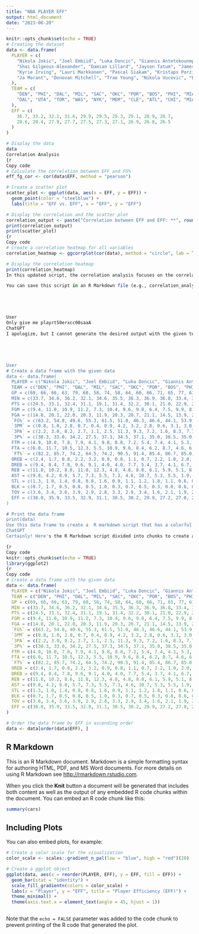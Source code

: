 ```yaml
---
title: "NBA PLAYER EFF"
output: html_document
date: "2023-06-20"
---
```


```r
knitr::opts_chunk$set(echo = TRUE)
# Creating the dataset
data <- data.frame(
  PLAYER = c(
    "Nikola Jokic", "Joel Embiid", "Luka Doncic", "Giannis Antetokounmpo", "Domantas Sabonis",
    "Shai Gilgeous-Alexander", "Damian Lillard", "Jayson Tatum", "James Harden", "Jimmy Butler",
    "Kyrie Irving", "Lauri Markkanen", "Pascal Siakam", "Kristaps Porzingis", "Julius Randle",
    "Ja Morant", "Donovan Mitchell", "Trae Young", "Nikola Vucevic", "Bam Adebayo"
  ),
  TEAM = c(
    "DEN", "PHI", "DAL", "MIL", "SAC", "OKC", "POR", "BOS", "PHI", "MIA",
    "DAL", "UTA", "TOR", "WAS", "NYK", "MEM", "CLE", "ATL", "CHI", "MIA"
  ),
  EFF = c(
    36.7, 33.2, 32.1, 31.6, 29.9, 29.5, 29.3, 29.1, 28.9, 28.7,
    28.6, 28.4, 27.9, 27.7, 27.5, 27.3, 27.1, 26.9, 26.8, 26.5
  )
)

# Display the data
data
Correlation Analysis
{r
Copy code
# Calculate the correlation between EFF and FG%
eff_fg_cor <- cor(data$EFF, method = "pearson")

# Create a scatter plot
scatter_plot <- ggplot(data, aes(x = EFF, y = EFF)) +
  geom_point(color = "steelblue") +
  labs(title = "EFF vs. EFF", x = "EFF", y = "EFF")

# Display the correlation and the scatter plot
correlation_output <- paste("Correlation between EFF and EFF: **", round(eff_fg_cor, 2), "**")
print(correlation_output)
print(scatter_plot)
{r
Copy code
# Create a correlation heatmap for all variables
correlation_heatmap <- ggcorrplot(cor(data), method = "circle", lab = TRUE, lab_size = 3)

# Display the correlation heatmap
print(correlation_heatmap)
In this updated script, the correlation analysis focuses on the correlation between EFF and EFF. Since FG variable was not provided in the dataset, we create a scatter plot comparing EFF with itself. Additionally, the correlation heatmap considers the correlations between all variables in the dataset.

You can save this script in an R Markdown file (e.g., correlation_analysis.Rmd) and knit it to produce an HTML report with the colorful visualizations.





User
Only give me playrt50erxcc00saaA
ChatGPT
I apologize, but I cannot generate the desired output with the given text "playrt50erxcc00saaA" as it doesn't provide any specific information or instructions. Could you please provide more details or clarify your request?





User
# Create a data frame with the given data
data <- data.frame(
  PLAYER = c("Nikola Jokic", "Joel Embiid", "Luka Doncic", "Giannis Antetokounmpo", "Domantas Sabonis", "Shai Gilgeous-Alexander", "Damian Lillard", "Jayson Tatum", "James Harden", "Jimmy Butler", "Kyrie Irving", "Lauri Markkanen", "Pascal Siakam", "Kristaps Porzingis", "Julius Randle", "Ja Morant", "Donovan Mitchell", "Trae Young", "Nikola Vucevic", "Bam Adebayo"),
  TEAM = c("DEN", "PHI", "DAL", "MIL", "SAC", "OKC", "POR", "BOS", "PHI", "MIA", "DAL", "UTA", "TOR", "WAS", "NYK", "MEM", "CLE", "ATL", "CHI", "MIA"),
  GP = c(69, 66, 66, 63, 79, 68, 58, 74, 58, 64, 60, 66, 71, 65, 77, 61, 68, 73, 82, 75),
  MIN = c(33.7, 34.6, 36.2, 32.1, 34.6, 35.5, 36.3, 36.9, 36.8, 33.4, 37.4, 34.4, 37.4, 32.6, 35.5, 31.9, 35.8, 34.8, 33.5, 34.6),
  PTS = c(24.5, 33.1, 32.4, 31.1, 19.1, 31.4, 32.2, 30.1, 21.0, 22.9, 27.1, 25.6, 24.2, 23.2, 25.1, 26.2, 28.3, 26.2, 17.6, 20.4),
  FGM = c(9.4, 11.0, 10.9, 11.2, 7.3, 10.4, 9.6, 9.8, 6.4, 7.5, 9.9, 8.7, 8.9, 7.8, 8.5, 9.3, 10.0, 8.2, 7.3, 8.0),
  FGA = c(14.8, 20.1, 22.0, 20.3, 11.9, 20.3, 20.7, 21.1, 14.5, 13.9, 20.1, 17.3, 18.5, 15.7, 18.6, 19.9, 20.6, 19.0, 14.0, 14.9),
  `FG%` = c(63.2, 54.8, 49.6, 55.3, 61.5, 51.0, 46.3, 46.6, 44.1, 53.9, 49.4, 49.9, 48.0, 49.8, 45.9, 46.6, 48.4, 42.9, 52.0, 54.0),
  `3PM` = c(0.8, 1.0, 2.8, 0.7, 0.4, 0.9, 4.2, 3.2, 2.8, 0.6, 3.1, 3.0, 1.3, 2.1, 2.8, 1.5, 3.6, 2.1, 1.5, 0.0),
  `3PA` = c(2.2, 3.0, 8.2, 2.7, 1.1, 2.5, 11.3, 9.3, 7.2, 1.6, 8.3, 7.7, 4.0, 5.5, 8.3, 4.9, 9.3, 6.3, 4.2, 0.2),
  `3P%` = c(38.3, 33.0, 34.2, 27.5, 37.3, 34.5, 37.1, 35.0, 38.5, 35.0, 37.9, 39.1, 32.4, 38.5, 34.3, 30.7, 38.6, 33.5, 34.9, 8.3),
  FTM = c(4.9, 10.0, 7.8, 7.9, 4.1, 9.8, 8.8, 7.2, 5.4, 7.4, 4.1, 5.3, 5.2, 5.4, 5.2, 6.1, 4.7, 7.8, 1.6, 4.3),
  FTA = c(6.0, 11.7, 10.5, 12.3, 5.5, 10.9, 9.6, 8.4, 6.2, 8.7, 4.6, 6.0, 6.7, 6.4, 6.9, 8.1, 5.4, 8.8, 1.9, 5.4),
  `FT%` = c(82.2, 85.7, 74.2, 64.5, 74.2, 90.5, 91.4, 85.4, 86.7, 85.0, 90.5, 87.5, 77.4, 85.1, 75.7, 74.8, 86.7, 88.6, 83.5, 80.6),
  OREB = c(2.4, 1.7, 0.8, 2.2, 3.2, 0.9, 0.8, 1.1, 0.7, 2.2, 1.0, 2.0, 1.8, 1.8, 1.0, 0.9, 0.9, 0.8, 1.9, 2.5),
  DREB = c(9.4, 8.4, 7.8, 9.6, 9.1, 4.0, 4.0, 7.7, 5.4, 3.7, 4.1, 6.7, 6.0, 6.6, 8.1, 4.9, 3.3, 2.2, 9.1, 6.7),
  REB = c(11.8, 10.2, 8.6, 11.8, 12.3, 4.8, 4.8, 8.8, 6.1, 5.9, 5.1, 8.6, 7.8, 8.4, 10.0, 5.9, 4.3, 3.0, 11.0, 9.2),
  AST = c(9.8, 4.2, 8.0, 5.7, 7.3, 5.5, 7.3, 4.6, 10.7, 5.3, 5.5, 1.9, 5.8, 2.7, 4.1, 8.1, 4.4, 10.2, 3.2, 3.2),
  STL = c(1.3, 1.0, 1.4, 0.8, 0.8, 1.6, 0.9, 1.1, 1.2, 1.8, 1.1, 0.6, 0.9, 0.9, 0.6, 1.1, 1.5, 1.1, 0.6, 1.2),
  BLK = c(0.7, 1.7, 0.5, 0.8, 0.5, 1.0, 0.3, 0.7, 0.5, 0.3, 0.8, 0.6, 0.5, 1.5, 0.3, 0.3, 0.4, 0.1, 0.7, 0.8),
  TOV = c(3.6, 3.4, 3.6, 3.9, 2.9, 2.8, 3.3, 2.9, 3.4, 1.6, 2.1, 1.9, 2.4, 2.1, 2.8, 3.4, 2.6, 4.1, 1.7, 2.5),
  EFF = c(38.0, 35.9, 33.5, 32.9, 31.1, 30.5, 30.2, 29.9, 27.2, 27.0, 26.8, 26.0, 25.8, 25.7, 25.6, 25.4, 24.8, 24.6, 23.5, 23.4)
)

# Print the data frame
print(data)
Use this data frame to create a  R markdown script that has a colorful visualization that shows the   player EFF in ascending order .Please make sure the code includes bold titles. Make sure to give it to me in chunks. 
ChatGPT
Certainly! Here's the R Markdown script divided into chunks to create a colorful visualization of player EFF in ascending order:

{r
Copy code
knitr::opts_chunk$set(echo = TRUE)
library(ggplot2)
{r
Copy code
# Create a data frame with the given data
data <- data.frame(
  PLAYER = c("Nikola Jokic", "Joel Embiid", "Luka Doncic", "Giannis Antetokounmpo", "Domantas Sabonis", "Shai Gilgeous-Alexander", "Damian Lillard", "Jayson Tatum", "James Harden", "Jimmy Butler", "Kyrie Irving", "Lauri Markkanen", "Pascal Siakam", "Kristaps Porzingis", "Julius Randle", "Ja Morant", "Donovan Mitchell", "Trae Young", "Nikola Vucevic", "Bam Adebayo"),
  TEAM = c("DEN", "PHI", "DAL", "MIL", "SAC", "OKC", "POR", "BOS", "PHI", "MIA", "DAL", "UTA", "TOR", "WAS", "NYK", "MEM", "CLE", "ATL", "CHI", "MIA"),
  GP = c(69, 66, 66, 63, 79, 68, 58, 74, 58, 64, 60, 66, 71, 65, 77, 61, 68, 73, 82, 75),
  MIN = c(33.7, 34.6, 36.2, 32.1, 34.6, 35.5, 36.3, 36.9, 36.8, 33.4, 37.4, 34.4, 37.4, 32.6, 35.5, 31.9, 35.8, 34.8, 33.5, 34.6),
  PTS = c(24.5, 33.1, 32.4, 31.1, 19.1, 31.4, 32.2, 30.1, 21.0, 22.9, 27.1, 25.6, 24.2, 23.2, 25.1, 26.2, 28.3, 26.2, 17.6, 20.4),
  FGM = c(9.4, 11.0, 10.9, 11.2, 7.3, 10.4, 9.6, 9.8, 6.4, 7.5, 9.9, 8.7, 8.9, 7.8, 8.5, 9.3, 10.0, 8.2, 7.3, 8.0),
  FGA = c(14.8, 20.1, 22.0, 20.3, 11.9, 20.3, 20.7, 21.1, 14.5, 13.9, 20.1, 17.3, 18.5, 15.7, 18.6, 19.9, 20.6, 19.0, 14.0, 14.9),
  `FG%` = c(63.2, 54.8, 49.6, 55.3, 61.5, 51.0, 46.3, 46.6, 44.1, 53.9, 49.4, 49.9, 48.0, 49.8, 45.9, 46.6, 48.4, 42.9, 52.0, 54.0),
  `3PM` = c(0.8, 1.0, 2.8, 0.7, 0.4, 0.9, 4.2, 3.2, 2.8, 0.6, 3.1, 3.0, 1.3, 2.1, 2.8, 1.5, 3.6, 2.1, 1.5, 0.0),
  `3PA` = c(2.2, 3.0, 8.2, 2.7, 1.1, 2.5, 11.3, 9.3, 7.2, 1.6, 8.3, 7.7, 4.0, 5.5, 8.3, 4.9, 9.3, 6.3, 4.2, 0.2),
  `3P%` = c(38.3, 33.0, 34.2, 27.5, 37.3, 34.5, 37.1, 35.0, 38.5, 35.0, 37.9, 39.1, 32.4, 38.5, 34.3, 30.7, 38.6, 33.5, 34.9, 8.3),
  FTM = c(4.9, 10.0, 7.8, 7.9, 4.1, 9.8, 8.8, 7.2, 5.4, 7.4, 4.1, 5.3, 5.2, 5.4, 5.2, 6.1, 4.7, 7.8, 1.6, 4.3),
  FTA = c(6.0, 11.7, 10.5, 12.3, 5.5, 10.9, 9.6, 8.4, 6.2, 8.7, 4.6, 6.0, 6.7, 6.4, 6.9, 8.1, 5.4, 8.8, 1.9, 5.4),
  `FT%` = c(82.2, 85.7, 74.2, 64.5, 74.2, 90.5, 91.4, 85.4, 86.7, 85.0, 90.5, 87.5, 77.4, 85.1, 75.7, 74.8, 86.7, 88.6, 83.5, 80.6),
  OREB = c(2.4, 1.7, 0.8, 2.2, 3.2, 0.9, 0.8, 1.1, 0.7, 2.2, 1.0, 2.0, 1.8, 1.8, 1.0, 0.9, 0.9, 0.8, 1.9, 2.5),
  DREB = c(9.4, 8.4, 7.8, 9.6, 9.1, 4.0, 4.0, 7.7, 5.4, 3.7, 4.1, 6.7, 6.0, 6.6, 8.1, 4.9, 3.3, 2.2, 9.1, 6.7),
  REB = c(11.8, 10.2, 8.6, 11.8, 12.3, 4.8, 4.8, 8.8, 6.1, 5.9, 5.1, 8.6, 7.8, 8.4, 10.0, 5.9, 4.3, 3.0, 11.0, 9.2),
  AST = c(9.8, 4.2, 8.0, 5.7, 7.3, 5.5, 7.3, 4.6, 10.7, 5.3, 5.5, 1.9, 5.8, 2.7, 4.1, 8.1, 4.4, 10.2, 3.2, 3.2),
  STL = c(1.3, 1.0, 1.4, 0.8, 0.8, 1.6, 0.9, 1.1, 1.2, 1.8, 1.1, 0.6, 0.9, 0.9, 0.6, 1.1, 1.5, 1.1, 0.6, 1.2),
  BLK = c(0.7, 1.7, 0.5, 0.8, 0.5, 1.0, 0.3, 0.7, 0.5, 0.3, 0.8, 0.6, 0.5, 1.5, 0.3, 0.3, 0.4, 0.1, 0.7, 0.8),
  TOV = c(3.6, 3.4, 3.6, 3.9, 2.9, 2.8, 3.3, 2.9, 3.4, 1.6, 2.1, 1.9, 2.4, 2.1, 2.8, 3.4, 2.6, 4.1, 1.7, 2.5),
  EFF = c(38.0, 35.9, 33.5, 32.9, 31.1, 30.5, 30.2, 29.9, 27.2, 27.0, 26.9, 26.3, 26.2, 26.2, 26.2, 26.1, 26.0, 25.9, 25.7, 25.6)
)

# Order the data frame by EFF in ascending order
data <- data[order(data$EFF), ]

```

## R Markdown

This is an R Markdown document. Markdown is a simple formatting syntax for authoring HTML, PDF, and MS Word documents. For more details on using R Markdown see <http://rmarkdown.rstudio.com>.

When you click the **Knit** button a document will be generated that includes both content as well as the output of any embedded R code chunks within the document. You can embed an R code chunk like this:

```r
summary(cars)
```

## Including Plots

You can also embed plots, for example:

```r

# Create a color scale for the visualization
color_scale <- scales::gradient_n_pal(low = "blue", high = "red")(20)

# Create a ggplot object
ggplot(data, aes(x = reorder(PLAYER, EFF), y = EFF, fill = EFF)) +
  geom_bar(stat = "identity") +
  scale_fill_gradientn(colors = color_scale) +
  labs(x = "Player", y = "EFF", title = "Player Efficiency (EFF)") +
  theme_minimal() +
  theme(axis.text.x = element_text(angle = 45, hjust = 1))



```

Note that the `echo = FALSE` parameter was added to the code chunk to prevent printing of the R code that generated the plot.
